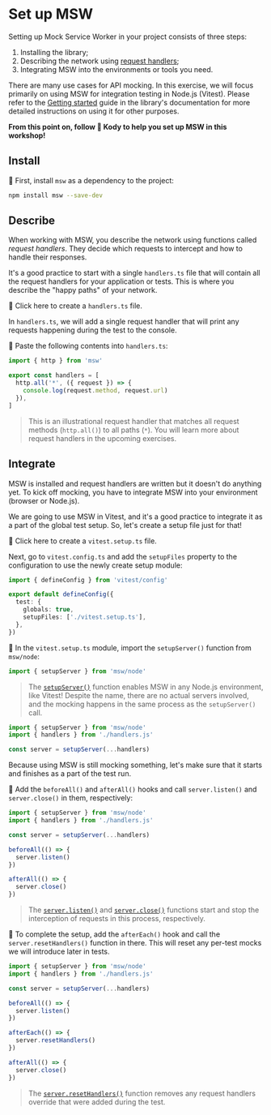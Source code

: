 # Set up MSW

Setting up Mock Service Worker in your project consists of three steps:

1. Installing the library;
1. Describing the network using [request handlers](https://mswjs.io/docs/concepts/request-handler);
1. Integrating MSW into the environments or tools you need.

There are many use cases for API mocking. In this exercise, we will focus primarily on using MSW for integration testing in Node.js (Vitest). Please refer to the [Getting started](https://mswjs.io/docs/getting-started) guide in the library's documentation for more detailed instructions on using it for other purposes.

**From this point on, follow 🐨 Kody to help you set up MSW in this workshop!**

## Install

🐨 First, install `msw` as a dependency to the project:

```bash
npm install msw --save-dev
```

## Describe

When working with MSW, you describe the network using functions called _request handlers_. They decide which requests to intercept and how to handle their responses.

It's a good practice to start with a single `handlers.ts` file that will contain all the request handlers for your application or tests. This is where you describe the "happy paths" of your network.

🐨 <InlineFile file="handlers.ts">Click here to create a `handlers.ts` file.</InlineFile>

In `handlers.ts`, we will add a single request handler that will print any requests happening during the test to the console.

🐨 Paste the following contents into `handlers.ts`:

```ts filename=handlers.ts highlight=4-6
import { http } from 'msw'

export const handlers = [
  http.all('*', ({ request }) => {
    console.log(request.method, request.url)
  }),
]
```

> This is an illustrational request handler that matches all request methods (`http.all()`) to all paths (`*`). You will learn more about request handlers in the upcoming exercises.

## Integrate

MSW is installed and request handlers are written but it doesn't do anything yet. To kick off mocking, you have to integrate MSW into your environment (browser or Node.js).

We are going to use MSW in Vitest, and it's a good practice to integrate it as a part of the global test setup. So, let's create a setup file just for that!

🐨 <InlineFile file="handlers.ts">Click here to create a `vitest.setup.ts` file.</InlineFile>

Next, go to `vitest.config.ts` and add the `setupFiles` property to the configuration to use the newly create setup module:

```ts filename=vitest.config.ts add=6
import { defineConfig } from 'vitest/config'

export default defineConfig({
  test: {
    globals: true,
    setupFiles: ['./vitest.setup.ts'],
  },
})
```

🐨 In the `vitest.setup.ts` module, import the `setupServer()` function from `msw/node`:

```ts filename=vitest.setup.ts
import { setupServer } from 'msw/node'
```

> The [`setupServer()`](https://mswjs.io/docs/api/setup-server/) function enables MSW in any Node.js environment, like Vitest! Despite the name, there are no actual servers involved, and the mocking happens in the same process as the `setupServer()` call.

```ts filename=vitest.setup.ts add=2,4
import { setupServer } from 'msw/node'
import { handlers } from './handlers.js'

const server = setupServer(...handlers)
```

Because using MSW is still mocking something, let's make sure that it starts and finishes as a part of the test run.

🐨 Add the `beforeAll()` and `afterAll()` hooks and call `server.listen()` and `server.close()` in them, respectively:

```ts filename=vitest.setup.ts add=6-8,10-12
import { setupServer } from 'msw/node'
import { handlers } from './handlers.js'

const server = setupServer(...handlers)

beforeAll(() => {
  server.listen()
})

afterAll(() => {
  server.close()
})
```

> The [`server.listen()`](https://mswjs.io/docs/api/setup-server/listen) and [`server.close()`](https://mswjs.io/docs/api/setup-server/close) functions start and stop the interception of requests in this process, respectively.

🐨 To complete the setup, add the `afterEach()` hook and call the `server.resetHandlers()` function in there. This will reset any per-test mocks we will introduce later in tests.

```ts filename=vitest.setup.ts add=10-12
import { setupServer } from 'msw/node'
import { handlers } from './handlers.js'

const server = setupServer(...handlers)

beforeAll(() => {
  server.listen()
})

afterEach(() => {
  server.resetHandlers()
})

afterAll(() => {
  server.close()
})
```

> The [`server.resetHandlers()`](https://mswjs.io/docs/api/setup-server/reset-handlers) function removes any request handlers override that were added during the test.
